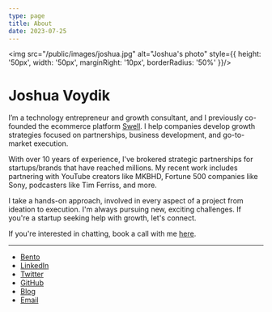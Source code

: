 ```yaml
---
type: page
title: About
date: 2023-07-25
---
```


<img src="/public/images/joshua.jpg" alt="Joshua's photo" style={{ height: '50px', width: '50px', marginRight: '10px', borderRadius: '50%' }}/>

# Joshua Voydik

I’m a technology entrepreneur and growth consultant, and I previously co-founded the ecommerce platform [Swell](https://swell.is). I help companies develop growth strategies focused on partnerships, business development, and go-to-market execution.

With over 10 years of experience, I've brokered strategic partnerships for startups/brands that have reached millions.  My recent work includes partnering with YouTube creators like MKBHD, Fortune 500 companies like Sony, podcasters like Tim Ferriss, and more. 

I take a hands-on approach, involved in every aspect of a project from ideation to execution. I'm always pursuing new, exciting challenges. If you're a startup seeking help with growth, let's connect.

If you're interested in chatting, book a call with me [here](https://cal.com/joshua).

---

- [Bento](https://bento.me/voydik)
- [LinkedIn](https://www.linkedin.com/in/joshuavoydik/)
- [Twitter](https://twitter.com/joshuavoydik)
- [GitHub](https://github.com/joshuavoydik)
- [Blog](https://joshua.substack.com/)
- [Email](mailto:joshua@voydik.com)